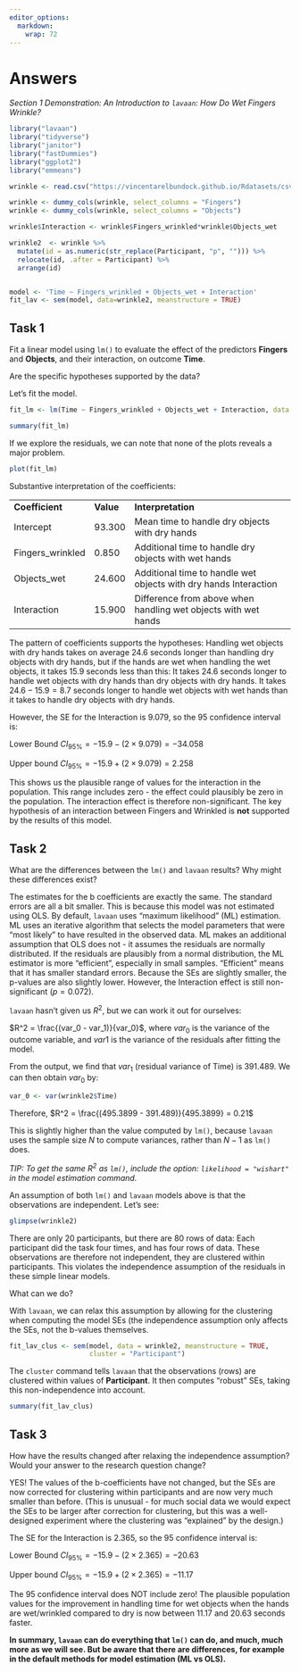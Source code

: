 ```yaml
---
editor_options:
  markdown:
    wrap: 72
---
```


# Answers {-}

*Section 1 Demonstration: An Introduction to `lavaan`: How Do Wet Fingers Wrinkle?*

```r
library("lavaan")
library("tidyverse")           
library("janitor")             
library("fastDummies")        
library("ggplot2")             
library("emmeans")   

wrinkle <- read.csv("https://vincentarelbundock.github.io/Rdatasets/csv/Stat2Data/Wrinkle.csv")

wrinkle <- dummy_cols(wrinkle, select_columns = "Fingers")
wrinkle <- dummy_cols(wrinkle, select_columns = "Objects")

wrinkle$Interaction <- wrinkle$Fingers_wrinkled*wrinkle$Objects_wet

wrinkle2  <- wrinkle %>% 
  mutate(id = as.numeric(str_replace(Participant, "p", ""))) %>%
  relocate(id, .after = Participant) %>%
  arrange(id)


model <- 'Time ~ Fingers_wrinkled + Objects_wet + Interaction'
fit_lav <- sem(model, data=wrinkle2, meanstructure = TRUE)

```

## Task 1 {-}

Fit a linear model using `lm()` to evaluate the effect of the predictors
**Fingers** and **Objects**, and their interaction, on outcome **Time**.

Are the specific hypotheses supported by the data?   


Let's fit the model. 

```r
fit_lm <- lm(Time ~ Fingers_wrinkled + Objects_wet + Interaction, data = wrinkle2)

summary(fit_lm)
```

If we explore the residuals, we can note that none of the plots reveals a major problem.

```r
plot(fit_lm)
```

Substantive interpretation of the coefficients:

|                   |           |                                                                  |
|----------------|----------|----------------------------------------------|
| **Coefficient**   | **Value** | **Interpretation**                                               |
| Intercept         | 93.300    | Mean time to handle dry objects with dry hands                   |
| Fingers_wrinkled  | 0.850     | Additional time to handle dry objects with wet hands             |
| Objects_wet       | 24.600    | Additional time to handle wet objects with dry hands Interaction |
| Interaction       | 15.900    | Difference from above when handling wet objects with wet hands   |


The pattern of coefficients supports the hypotheses: Handling wet objects with dry hands takes on average $24.6$ seconds longer than handling dry objects with  dry hands, but if the hands are wet when handling the wet objects, it takes $15.9$ seconds less than this: It takes $24.6$ seconds longer to handle wet objects with dry hands than dry objects with dry hands. It takes $24.6 - 15.9 = 8.7$ seconds longer to handle wet objects with wet hands than it takes to handle dry objects with dry hands.  

However, the SE for the Interaction is $9.079$, so the $95%$ confidence interval is:  

Lower Bound $CI_{95\%} = -15.9 - (2 \times 9.079) = -34.058$

Upper bound $CI_{95\%} = -15.9 + (2 \times 9.079)  = 2.258$   

This shows us the plausible range of values for the interaction in the population. This range includes zero - the effect could plausibly be zero in the population. The interaction effect is therefore non-significant. The key hypothesis of an interaction between Fingers and Wrinkled is **not** supported by the results of this model.


## Task 2 {-}

What are the differences between the `lm()` and `lavaan` results? Why might these differences exist?  

The estimates for the b coefficients are exactly the same. The standard errors are all a bit smaller. This is because this model was not estimated using OLS. By default, `lavaan` uses "maximum likelihood" (ML) estimation. ML uses an iterative algorithm that selects the model parameters that were "most likely" to  have resulted in the observed data. ML makes an additional assumption that OLS does not - it assumes the residuals are normally distributed. If the residuals are plausibly from a normal distribution, the ML estimator is more "efficient", especially in small samples. "Efficient"  means that it has smaller standard errors. Because the SEs are slightly smaller, the p-values are also slightly lower. However, the Interaction effect is still non-significant ($p=0.072$).   

`lavaan` hasn't given us $R^2$, but we can work it out for ourselves:  

$R^2 = \frac{(var_0 - var_1)}{var_0}$, where $var_0$ is the variance of the outcome variable, and $var1$ is the variance of the residuals after fitting the model.  

From the output, we find that $var_1$ (residual variance of Time) is $391.489$. We can then obtain $var_0$ by: 

```r
var_0 <- var(wrinkle2$Time)
```

Therefore, $R^2 = \frac{(495.3899 - 391.489)}{495.3899} = 0.21$   

This is slightly higher than the value computed by `lm()`, because `lavaan` uses the sample size $N$ to compute variances, rather than $N-1$ as `lm()` does.  

*TIP: To get the same $R^2$ as `lm()`, include the option: `likelihood = "wishart"` in the model estimation command.*  


An assumption of both `lm()` and `lavaan` models above is that the observations are independent. Let's see:

```r
glimpse(wrinkle2)
```

There are only 20 participants, but there are 80 rows of data: Each participant did the task four times, and has four rows of data.  These observations are therefore not independent, they are clustered  within participants. This violates the independence assumption of the  residuals in these simple linear models.    

What can we do?   

With `lavaan`, we can relax this assumption by allowing for the clustering  when computing the model SEs (the independence assumption only affects the SEs, not the b-values themselves.

```r
fit_lav_clus <- sem(model, data = wrinkle2, meanstructure = TRUE, 
                    cluster = "Participant")
```

The `cluster` command tells `lavaan` that the observations (rows) are clustered within values of **Participant**. It then computes "robust" SEs, taking this non-independence into account.

```r
summary(fit_lav_clus)
```


## Task 3 {-}

How have the results changed after relaxing the independence assumption?
Would your answer to the research question change?  

YES! The values of the b-coefficients have not changed, but the SEs are now  corrected for clustering within participants and are now very much smaller  than before. (This is unusual - for much social data we would expect the SEs to be larger after correction for clustering, but this was a well-designed experiment where the clustering was "explained" by the design.)  


The SE for the Interaction is $2.365$, so the $95%$ confidence interval is:  

Lower Bound $CI_{95\%} = -15.9 - (2 \times 2.365) = -20.63$   

Upper bound $CI_{95\%} = -15.9 + (2 \times 2.365) = -11.17$   

The $95%$ confidence interval does NOT include zero! The plausible population values for the improvement in handling time for wet objects when the hands are wet/wrinkled compared to dry is now between $11.17$ and $20.63$ seconds faster.   


**In summary, `lavaan` can do everything that `lm()` can do, and much, much more as we will see. But be aware that there are differences, for example in the default methods for model estimation (ML vs OLS).**

